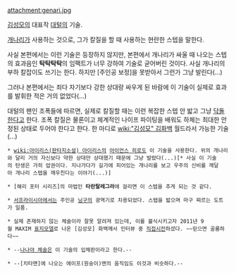 attachment:genari.jpg

[[김성모]]의 대표작 [[대털]]의 기술.

[[개나리]]가 사용하는 것으로, 그가 칼질을 할 때 사용하는 현란한 스텝을 말한다.

사실 본편에서는 이런 기술은 등장하지 않지만, 본편에서 개나리가 싸울 때 나오는 스텝의 효과음인 '''탁탁탁탁'''의 임팩트가 너무 강하여 기술로 굳어버린 것이다.
사실 개나리의 부하 칼잡이도 쓰기는 한다. 하지만 [주인공 보정]을 못받아서 그런가 그냥 발린다(...)

그러나 본편에서는 죄다 자기보다 강한 상대랑 싸우게 된 바람에 이 기술이 실제로 효과를 발휘한 적은 거의 없었다(...)

대털의 팬인 조폭들에 따르면, 실제로 칼질할 때는 이런 복잡한 스텝 안 밟고 그냥 [[닥돌]]한다고 한다. 조폭 칼질은 물론이고 체계적인 나이프 파이팅을 배워도 하체는 최대한 안정된 상태로 두어야 한다고 한다. 한 마디로 [[wiki:"김성모" 김화백]] 월드라서 가능한 기술 (...) 

 * [[wiki:아이리스(판타지소설) 아이리스]]의 [[아이언스 히로]]도 이 기술을 사용한다. 위의 개나리와 달리 거의 자신보다 약한 상대만 상대했기 때문에 그냥 발랐다(...)[* 사실 이 기술의 탄생은 가히 압권이다. 지나가다가 길가에 피어있는 개나리를 보고 우주의 신비를 깨달아 개나리 스텝을 깨우친다는 이야기(...)]

 * [해리 포터 시리즈]의 마법인 '''타란탈레그라'''에 걸리면 이 스텝을 추게 되는 것 같다.

 * [[서프라이시아]]에서는 주인공 [[닝구]]의 광역기로 차용되었다. 스탭을 밟으며 마구 찌르는 도트가 일품. 

 * 실제 존재하지 않는 체술이라 잘못 알려져 있는데, 이를 불식시키고자 2011년 9월 MAXIM [http://www.maximkorea.net/cms/file/201108/editor_1314093404.jpg 표지모델]로 나온 [김성모] 화백께서 인터뷰 중 [http://blog.naver.com/storyphoto/viewer.html?src=http%3A%2F%2Fblogfiles.naver.net%2F20110830_217%2Fcrenos_1314703566660Bx6zn_JPEG%2F787087_5.jpg 직접시전]하셨다. ~~믿으면 골룸하다~~

 * --[[나나야 체술]]은 이 기술의 입체판이라고 한다.--

 * --[치타맨]에 나오는 에이프(원숭이)맨의 움직임도 이것과 비슷하다.--
